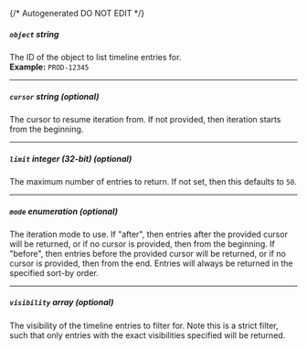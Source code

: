 {/* Autogenerated DO NOT EDIT  */}

##### `object` _string_
The ID of the object to list timeline entries for.
<br/>
**Example:** `PROD-12345`

---
##### `cursor` _string (optional)_
The cursor to resume iteration from. If not provided, then
iteration starts from the beginning.


---
##### `limit` _integer (32-bit) (optional)_
The maximum number of entries to return. If not set, then this
defaults to `50`.


---
##### `mode` _enumeration (optional)_
The iteration mode to use. If "after", then entries after the provided
cursor will be returned, or if no cursor is provided, then from the
beginning. If "before", then entries before the provided cursor will be
returned, or if no cursor is provided, then from the end. Entries will
always be returned in the specified sort\-by order.

<Collapsible openLabel={Labels.showProperties} closeLabel={Labels.hideProperties}>
    <ListMode/>
</Collapsible>

---
##### `visibility` _array (optional)_
The visibility of the timeline entries to filter for. Note this is
a strict filter, such that only entries with the exact visibilities
specified will be returned.



